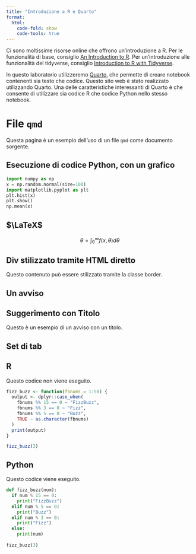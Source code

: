 ```yaml
---
title: "Introduzione a R e Quarto"
format:
  html:
    code-fold: show
    code-tools: true
---
```


Ci sono moltissime risorse online che offrono un'introduzione a R. Per le funzionalità di base, consiglio [An Introduction to R](https://intro2r.com). Per un'introduzione alle funzionalità del tidyverse, consiglio [Introduction to R with Tidyverse](https://introduction-r-tidyverse.netlify.app).

In questo laboratorio utilizzeremo [Quarto](https://quarto.org), che permette di creare notebook contenenti sia testo che codice. Questo sito web è stato realizzato utilizzando Quarto. Una delle caratteristiche interessanti di Quarto è che consente di utilizzare sia codice R che codice Python nello stesso notebook.

# File `qmd`

Questa pagina è un esempio dell'uso di un file `qmd` come documento sorgente. 

## Esecuzione di codice Python, con un grafico

```python
import numpy as np
x = np.random.normal(size=100)
import matplotlib.pyplot as plt
plt.hist(x)
plt.show()
np.mean(x)
```


## $\LaTeX$

$$
\theta = \int_0^\infty f(x,\theta)d\theta
$$


## Div stilizzato tramite HTML diretto

::: {.border}
Questo contenuto può essere stilizzato tramite la classe border.
:::

## Un avviso

::: {.callout-tip}
## Suggerimento con Titolo

Questo è un esempio di un avviso con un titolo.
:::

## Set di tab 

::: {.panel-tabset}
## R

Questo codice non viene eseguito.

```.r
fizz_buzz <- function(fbnums = 1:50) {
  output <- dplyr::case_when(
    fbnums %% 15 == 0 ~ "FizzBuzz",
    fbnums %% 3 == 0 ~ "Fizz",
    fbnums %% 5 == 0 ~ "Buzz",
    TRUE ~ as.character(fbnums)
  )
  print(output)
}

fizz_buzz(3)
```

## Python

Questo codice viene eseguito.

```python
def fizz_buzz(num):
  if num % 15 == 0:
    print("FizzBuzz")
  elif num % 5 == 0:
    print("Buzz")
  elif num % 3 == 0:
    print("Fizz")
  else:
    print(num)
    
fizz_buzz(3)
```

:::


